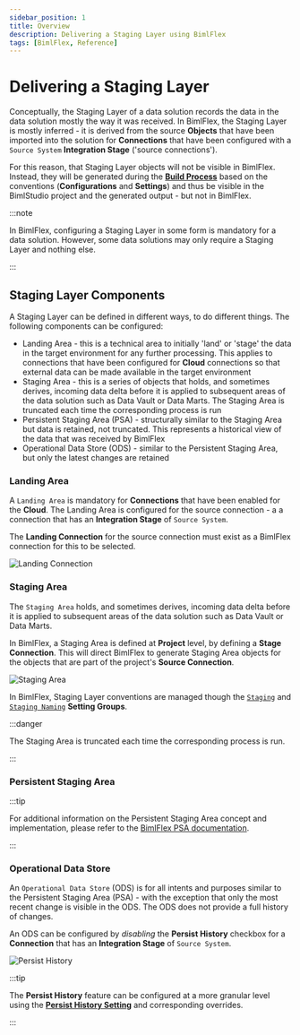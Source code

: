 ```yaml
---
sidebar_position: 1
title: Overview
description: Delivering a Staging Layer using BimlFlex
tags: [BimlFlex, Reference]
---
```




# Delivering a Staging Layer

Conceptually, the Staging Layer of a data solution records the data in the data solution mostly the way it was received. In BimlFlex, the Staging Layer is mostly inferred - it is derived from the source **Objects** that have been imported into the solution for **Connections** that have been configured with a `Source System` **Integration Stage** ('source connections').

For this reason, that Staging Layer objects will not be visible in BimlFlex. Instead, they will be generated during the [**Build Process**](../build-and-deployment) based on the conventions (**Configurations** and **Settings**) and thus be visible in the BimlStudio project and the generated output - but not in BimlFlex.



:::note

In BimlFlex, configuring a Staging Layer in some form is mandatory for a data solution. However, some data solutions may only require a Staging Layer and nothing else.

:::


## Staging Layer Components

A Staging Layer can be defined in different ways, to do different things. The following components can be configured:

* Landing Area - this is a technical area to initially 'land' or 'stage' the data in the target environment for any further processing. This applies to connections that have been configured for **Cloud** connections so that external data can be made available in the target environment
* Staging Area - this is a series of objects that holds, and sometimes derives, incoming data delta before it is applied to subsequent areas of the data solution such as Data Vault or Data Marts. The Staging Area is truncated each time the corresponding process is run
* Persistent Staging Area (PSA) - structurally similar to the Staging Area but data is retained, not truncated. This represents a historical view of the data that was received by BimlFlex
* Operational Data Store (ODS) - similar to the Persistent Staging Area, but only the latest changes are retained

### Landing Area

A `Landing Area` is mandatory for **Connections** that have been enabled for the **Cloud**. The Landing Area is configured for the source connection - a  a connection that has an **Integration Stage** of `Source System`.

The **Landing Connection** for the source connection must exist as a BimlFlex connection for this to be selected.

![Landing Connection](/img/bimlflex/bimlflex-landing-connection.png "Landing Connection")

### Staging Area

The `Staging Area` holds, and sometimes derives, incoming data delta before it is applied to subsequent areas of the data solution such as Data Vault or Data Marts.

In BimlFlex, a Staging Area is defined at **Project** level, by defining a **Stage Connection**. This will direct BimlFlex to generate Staging Area objects for the objects that are part of the project's **Source Connection**.

![Staging Area](/img/bimlflex/bimlflex-staging-area.png "Staging Area")

In BimlFlex, Staging Layer conventions are managed though the [`Staging`](../reference-documentation/reference-documentation-settings-index#staging) and [`Staging Naming`](../reference-documentation/reference-documentation-settings-index#staging-naming) **Setting Groups**.



:::danger

The Staging Area is truncated each time the corresponding process is run.

:::


### Persistent Staging Area

<InclHeaderPersistentStagingArea />



:::tip

For additional information on the Persistent Staging Area concept and implementation, please refer to the [BimlFlex PSA documentation](./persistent-staging-area).

:::


### Operational Data Store

An `Operational Data Store` (ODS) is for all intents and purposes similar to the Persistent Staging Area (PSA) - with the exception that only the most recent change is visible in the ODS. The ODS does not provide a full history of changes.

An ODS can be configured by *disabling* the **Persist History** checkbox for a **Connection** that has an **Integration Stage** of `Source System`.

![Persist History](/img/bimlflex/bimlflex-persist-history.png "Persist History")



:::tip

The **Persist History** feature can be configured at a more granular level using the [**Persist History Setting**](../reference-documentation/settings/PersistHistory) and corresponding overrides.

:::

